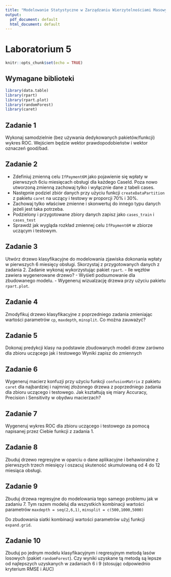 ```yaml
---
title: "Modelowanie Statystyczne w Zarządzaniu Wierzytelnościami Masowymi"
output:
  pdf_document: default
  html_document: default
---
```


# Laboratorium 5

```r
knitr::opts_chunk$set(echo = TRUE)
```

## Wymagane biblioteki

```r
library(data.table)
library(rpart)
library(rpart.plot)
library(randomForest)
library(caret)
```



## Zadanie 1

Wykonaj samodzielnie (bez używania dedykowanych pakietów/funkcji) wykres ROC. Wejściem będzie wektor prawdopodobieństw i wektor oznaczeń good/bad.



## Zadanie 2
 
 - Zdefiniuj zmienną celu `IfPayment6M` jako pojawienie się wpłaty w pierwszych 6ciu miesięcach obsługi dla każdego CaseId. Poza nowo utworzoną zmienną zachowaj tylko i wyłącznie dane z tabeli cases.
 - Następnie podziel zbiór danych przy użyciu funkcji `createDataPartition` z pakietu `caret` na uczący i testowy w proporcji 70% i 30%.
 - Zachowaj tylko właściwe zmienne i skonwertuj do innego typu danych jeżeli jest taka potrzeba.
 - Podzielony i przygotowane zbiory danych zapisz jako `cases_train` i `cases_test`
 - Sprawdź jak wygląda rozkład zmiennej celu `IfPayment6M` w zbiorze uczącym i testowym.
 

## Zadanie 3

Utwórz drzewo klasyfikacyjne do modelowania zjawiska dokonania wpłaty w  pierwszych 6 miesięcy obsługi. Skorzystaj z przygotowanych danych z zadania 2. Zadanie wykonaj wykorzystując pakiet `rpart`. 
- Ile węzłów zawiera wygenerowane drzewo?
- Wyśietl podsumowanie dla zbudowanego modelu.
- Wygeneruj wizualzację drzewa przy użyciu pakietu `rpart.plot`.

## Zadanie 4

Zmodyfikuj drzewo klasyfikacyjne z poprzedniego zadania zmieniając wartości parametrów `cp`, `maxdepth`, `minsplit`. Co można zauważyć?

## Zadanie 5

Dokonaj predykcji klasy na podstawie zbudowanych modeli drzew zarówno dla zbioru uczącego jak i testowego
Wyniki zapisz do zmiennych

## Zadanie 6

Wygeneruj macierz konfuzji przy użyciu funkcji `confusionMatrix` z pakietu `caret` dla najbardziej i najmniej złożonego drzewa z poprzedniego zadania dla zbioru uczącego i testowego. Jak kształtują się miary Accuracy, Precision i Sensitivity w obydwu macierzach?

## Zadanie 7

Wygeneruj wykres ROC dla zbioru uczącego i testowego za pomocą napisanej przez Ciebie funkcji z zadania 1.

## Zadanie 8

Zbuduj drzewo regresyjne w oparciu o dane aplikacyjne i behawioralne z pierwszych trzech miesięcy i 
oszacuj skuteność skumulowaną od 4 do 12 miesiąca obsługi.

## Zadanie 9

Zbuduj drzewa regresyjne do modelowania tego samego problemu jak w zadaniu 7. Tym razem modeluj
dla wszystkich kombinacji wartości parametrów `maxdepth = seq(2,6,1)`, `minsplit = c(500,1000,5000)`

Do zbudowania siatki kombinacji wartości parametrów użyj funkcji `expand.grid`.

## Zadanie 10

Zbuduj po jednym modelu klasyfikacyjnym i regresyjnym metodą lasów losowych (pakiet `randomForest`). Czy wyniki uzyskane tą metodą są lepsze od najlepszych uzyskanych w zadaniach 6 i 9 (stosując odpowiednio kryterium RMSE i AUC)

